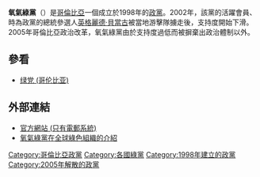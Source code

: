 {{模板:Green politics sidebar}}
'''氧氣綠黨'''（{{lang-es|Partido Verde Oxigeno}}）是[[哥倫比亞|哥倫比亞]]一個成立於1998年的[[政黨|政黨]]。2002年，該黨的活躍會員、時為政黨的總統參選人[[英格麗德·貝當古|英格麗德·貝當古]]被當地游擊隊擄走後，支持度開始下滑。2005年哥倫比亞政治改革，氧氣綠黨由於支持度過低而被摒棄出政治體制以外。

== 參看 ==
*[[绿党_(哥伦比亚)|绿党 (哥伦比亚)]]

== 外部連結 ==

* [http://www.partidoverdeoxigeno.com/ 官方網站 (只有電郵系統)] {{Wayback|url=http://www.partidoverdeoxigeno.com/ |date=20080622101434 }}
* [https://web.archive.org/web/20061015005840/http://www.global.greens.org.au/colombia.html 氧氣綠黨在全球綠色組織的介紹]

{{哥伦比亚政党}}

[[Category:哥倫比亞政黨|Category:哥倫比亞政黨]]
[[Category:各國綠黨|Category:各國綠黨]]
[[Category:1998年建立的政黨|Category:1998年建立的政黨]]
[[Category:2005年解散的政黨|Category:2005年解散的政黨]]

{{Colombia-stub}}
